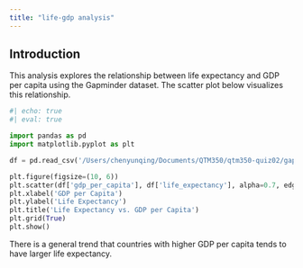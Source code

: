 ```yaml
---
title: "life-gdp analysis"
---
```

## Introduction

This analysis explores the relationship between life expectancy and GDP per capita using the Gapminder dataset. The scatter plot below visualizes this relationship.

```python
#| echo: true
#| eval: true

import pandas as pd
import matplotlib.pyplot as plt

df = pd.read_csv('/Users/chenyunqing/Documents/QTM350/qtm350-quiz02/gapminder.csv')

plt.figure(figsize=(10, 6))
plt.scatter(df['gdp_per_capita'], df['life_expectancy'], alpha=0.7, edgecolor='k')
plt.xlabel('GDP per Capita')
plt.ylabel('Life Expectancy')
plt.title('Life Expectancy vs. GDP per Capita')
plt.grid(True)
plt.show()
```

There is a general trend that countries with higher GDP per capita tends to have larger life expectancy.